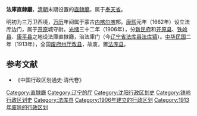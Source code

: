 '''法庫直隸廳'''，[[清朝|清朝]]末期设置的[[直隸廳|直隸廳]]，属于[[奉天省|奉天省]]。

明初为三万卫西境，[[万历|万历]]年间属于蒙古[[内喀尔喀|内喀尔喀]]部。[[康熙|康熙]]元年（1662年）设立法库边门，属于[[开原|开原]]城守尉。[[光绪|光绪]]三十二年（1906年），分[[新民府|新民府]]和[[开原县|开原县]]、[[铁岭县|铁岭县]]、[[康平县|康平县]]之地设法庫直隸廳，治法庫门（今[[辽宁省|辽宁省]][[法库县|法库县]][[法库镇|法库镇]]）。[[民国纪元|中华民国]]二年（1913年），全国[[废府州厅改县|废府州厅改县]]，故废，置[[法库县|法库县]]。

==参考文献==
* 《中国行政区划通史·清代卷》

{{辽宁省历史二级政区|nocat}}
{{清朝奉天省行政區劃|nocat}}

[[Category:直隸廳|Category:直隸廳]]
[[Category:辽宁的厅|Category:辽宁的厅]]
[[Category:沈阳行政区划史|Category:沈阳行政区划史]]
[[Category:铁岭行政区划史|Category:铁岭行政区划史]]
[[Category:法库县|Category:法库县]]
[[Category:1906年建立的行政区划|Category:1906年建立的行政区划]]
[[Category:1913年废除的行政区划|Category:1913年废除的行政区划]]